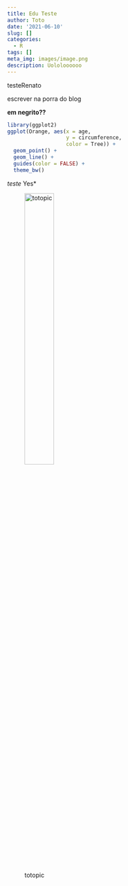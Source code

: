 ```yaml
---
title: Edu Teste
author: Toto
date: '2021-06-10'
slug: []
categories:
  - R
tags: []
meta_img: images/image.png
description: Uololoooooo
---
```


testeRenato

escrever na porra do blog

**em negrito??**


```r
library(ggplot2)
ggplot(Orange, aes(x = age, 
                   y = circumference, 
                   color = Tree)) +
  geom_point() +
  geom_line() +
  guides(color = FALSE) +
  theme_bw()
```



*teste
*Yes*

<!-- <div class="figure"> -->

![totopic](images/troulha.jpg){width=40% height=40%}

<!-- <p class="caption">totoTrilha</p> -->

<!-- </div> -->


